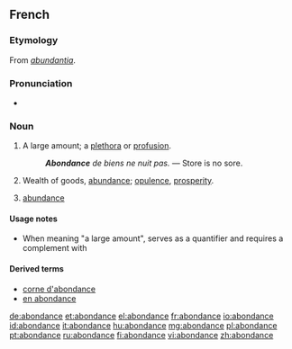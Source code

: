 ==French==

===Etymology===
From {{etyl|la|fr}} ''[[abundantia]]''.

===Pronunciation===
* {{audio|Fr-abondance.ogg|Audio}}

===Noun===
{{fr-noun|f}}
# A large amount; a [[plethora]] or [[profusion]].
#:'''''Abondance''' de biens ne nuit pas.'' — Store is no sore.
# Wealth of goods, [[abundance]]; [[opulence]], [[prosperity]].
#{{sciences}} [[abundance]]

====Usage notes====
*When meaning "a large amount", {{term||abondance}} serves as a quantifier and requires a complement with {{term|de}}

====Derived terms====
* [[corne d'abondance]]
* [[en abondance]]

[[de:abondance]]
[[et:abondance]]
[[el:abondance]]
[[fr:abondance]]
[[io:abondance]]
[[id:abondance]]
[[it:abondance]]
[[hu:abondance]]
[[mg:abondance]]
[[pl:abondance]]
[[pt:abondance]]
[[ru:abondance]]
[[fi:abondance]]
[[vi:abondance]]
[[zh:abondance]]